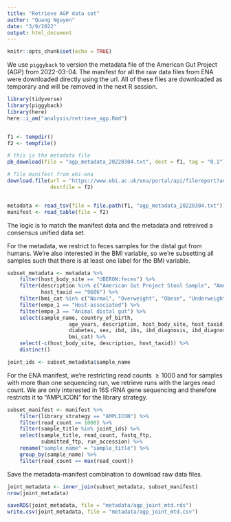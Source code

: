 ```yaml
---
title: "Retrieve AGP data set"
author: "Quang Nguyen"
date: "3/9/2022"
output: html_document
---
```


```r
knitr::opts_chunk$set(echo = TRUE)
```

We use `piggyback` to version the metadata file of the American Gut Project (AGP) from 2022-03-04. The manifest for all the raw data files from ENA were downloaded directly using the url. All of these files are downloaded as temporary and will be removed in the next R session.  

```r
library(tidyverse)
library(piggyback)
library(here)
here::i_am("analysis/retrieve_agp.Rmd")


f1 <- tempdir()
f2 <- tempfile()

# this is the metadata file  
pb_download(file = "agp_metadata_20220304.txt", dest = f1, tag = "0.1")

# file manifest from ebi-ena
download.file(url = "https://www.ebi.ac.uk/ena/portal/api/filereport?accession=PRJEB11419&result=read_run&fields=study_accession,sample_accession,run_accession,library_layout,library_strategy,library_source,read_count,fastq_ftp,submitted_ftp,sample_title&format=tsv&download=true&limit=0", 
              destfile = f2)


metadata <- read_tsv(file = file.path(f1, "agp_metadata_20220304.txt"))
manifest <- read_table(file = f2)
```

The logic is to match the manifest data and the metadata and retreived a consensus unified data set.  

For the metadata, we restrict to feces samples for the distal gut from humans. We're also interested in the BMI variable, so we're subsetting all samples such that there is at least one label for the BMI variable.  

```r
subset_metadata <- metadata %>% 
    filter(host_body_site == "UBERON:feces") %>% 
    filter(description %in% c("American Gut Project Stool Sample", "American Gut Project Stool sample"), 
           host_taxid == "9606") %>% 
    filter(bmi_cat %in% c("Normal", "Overweight", "Obese", "Underweight")) %>% 
    filter(empo_1 == "Host-associated") %>% 
    filter(empo_3 == "Animal distal gut") %>% 
    select(sample_name, country_of_birth, 
                    age_years, description, host_body_site, host_taxid, 
                    diabetes, sex, ibd, ibs, ibd_diagnosis, ibd_diagnosis_refined, 
                    bmi_cat) %>% 
    select(-c(host_body_site, description, host_taxid)) %>% 
    distinct()

joint_ids <- subset_metadata$sample_name
```

For the ENA manifest, we're restricting read counts $\geq 1000$ and for samples with more than one sequencing run, we retrieve runs with the larges read count. We are only interested in 16S rRNA gene sequencing and therefore restricts it to "AMPLICON" for the library strategy.   

```r
subset_manifest <- manifest %>% 
    filter(library_strategy == "AMPLICON") %>% 
    filter(read_count >= 1000) %>% 
    filter(sample_title %in% joint_ids) %>% 
    select(sample_title, read_count, fastq_ftp, 
           submitted_ftp, run_accession) %>% 
    rename("sample_name" = "sample_title") %>% 
    group_by(sample_name) %>%
    filter(read_count == max(read_count))
```

Save the metadata-manifest combination to download raw data files.  

```r
joint_metadata <- inner_join(subset_metadata, subset_manifest)
nrow(joint_metadata)

saveRDS(joint_metadata, file = "metadata/agp_joint_mtd.rds")
write.csv(joint_metadata, file = "metadata/agp_joint_mtd.csv")
```

